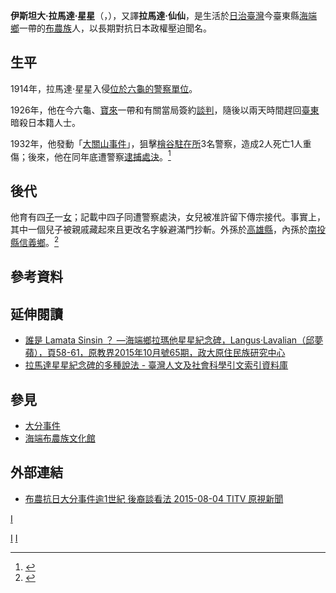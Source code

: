 {{Infobox person
| name          = Istanda Lamata Sing Sing<br>{{small|伊斯坦大·拉馬達·星星}}
| image         =[[File:Lamata_Sing_Sing.jpg|250px]]
| alt           = 
| caption       = 
| birth_name    = 
| birth_date    = 
| birth_place   = 
| death_date    = 1932年
| death_place   = {{TWN-JPN}}
| nationality   = {{JPN-EMP}}
| other_names   = 拉馬達．星星
| occupation    = 
| years_active  = 
| known_for     = 
| notable_works = [[大分事件|大分事件]]、[[逢坂事件|逢坂事件]]和[[大關山事件|大關山事件]]
}}

'''伊斯坦大·拉馬達·星星'''（{{lang-bnn|Istanda Lamata Sing Sing}}，{{bd|||1932年}}），又譯'''拉馬達·仙仙'''，是生活於[[日治臺灣|日治臺灣]]今臺東縣[[海端鄉|海端鄉]]一帶的[[布農族|布農族]]人，以長期對抗日本政權壓迫聞名。

== 生平 ==
1914年，拉馬達·星星入侵[[六龜警備線|位於六龜的警察單位]]。

1926年，他在今六龜、[[寶來溫泉|寶來]]一帶和有關當局簽約[[談判|談判]]，隨後以兩天時間趕回[[臺東廳|臺東]]暗殺日本籍人士。

1932年，他發動「[[大關山事件|大關山事件]]」，狙擊[[檜谷#歷史|檜谷駐在所]]3名警察，造成2人死亡1人重傷；後來，他在同年底遭警察[[逮捕|逮捕]][[死刑|處決]]。<ref>{{Cite web|url=http://content.ks.edu.tw/33k/006_historictrail/004_kno07.html|title=七、永遠不投降的拉馬達星星 - 鄉土教學資源|accessdate=2017-08-07|author=|date=|work=content.ks.edu.tw|publisher=|archive-url=https://web.archive.org/web/20180301135343/http://content.ks.edu.tw/33k/006_historictrail/004_kno07.html|archive-date=2018-03-01|dead-url=yes}}</ref>

== 後代 ==
他育有四[[兒子|子]]一[[女兒|女]]；記載中四子同遭警察處決，女兒被准許留下傳宗接代。事實上，其中一個兒子被親戚藏起來且更改名字躲避滿門抄斬。外孫於[[高雄縣|高雄縣]]，內孫於[[南投縣|南投縣]][[信義鄉|信義鄉]]。<ref>{{Cite web|url=http://titv.ipcf.org.tw/news-14415|title=布農抗日大分事件逾1世紀 後裔談看法|accessdate=2017-08-07|last=Phimedia|work=原住民族電視台|language=zh-tw|archive-url=https://web.archive.org/web/20161109074119/http://titv.ipcf.org.tw/news-14415|archive-date=2016-11-09|dead-url=yes}}</ref>

== 參考資料 ==
{{reflist}}

== 延伸閱讀 ==
*[https://web.archive.org/web/20161108160146/http://www.alcd.nccu.edu.tw/User_upload/pub/1450666893207.pdf 誰是 Lamata Sinsin ？ —海端鄉拉瑪他星星紀念碑，Langus‧Lavalian（邱夢蘋），頁58-61，原教界2015年10月號65期，政大原住民族研究中心]
*[http://tci.ncl.edu.tw/cgi-bin/gs32/gsweb.cgi?o=dnclret&s=id=%22TCI0000734181%22.&searchmode=basic&tcihsspage=tcisearch_opt2_search 拉馬達星星紀念碑的多種說法 - 臺灣人文及社會科學引文索引資料庫] {{Wayback|url=http://tci.ncl.edu.tw/cgi-bin/gs32/gsweb.cgi?o=dnclret&s=id=%22TCI0000734181%22.&searchmode=basic&tcihsspage=tcisearch_opt2_search |date=20190913190650 }}

== 參見 ==
*[[大分事件|大分事件]]
*[[海端布農族文化館|海端布農族文化館]]

== 外部連結 ==
{{commonscat|Lamata Sing Sing}}
*[https://www.youtube.com/watch?v=9wPZBl0c4HQ 布農抗日大分事件逾1世紀 後裔談看法 2015-08-04 TITV 原視新聞 ]

[[category:台灣日治時期抗日人物|I]]
[[Category:臺東縣人|I]]
[[Category:布農族人|I]]